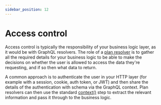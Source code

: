 ```yaml
---
sidebar_position: 12
---
```


# Access control

Access control is typically the responsibility of your business logic layer, as
it would be with GraphQL resolvers. The role of a [plan resolver][] is to gather
all the required details for your business logic to be able to make the
decisions on whether the user is allowed to access the data they're requesting,
and if so then what data to return.

A common approach is to authenticate the user in your HTTP layer (for example
with a session, cookie, auth token, or JWT) and then share the details of the
authentication with schema via the GraphQL context. Plan resolvers can then use
the standard [context()][context] step to extract the relevant information and
pass it through to the business logic.

[plan resolver]: ./plan-resolvers.md
[context]: ./step-library/standard-steps#context
